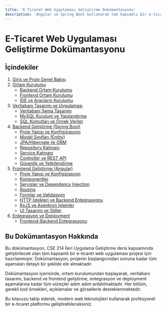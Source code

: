 ```yaml
---
title: 'E-Ticaret Web Uygulaması Geliştirme Dokümantasyonu'
description: 'Angular ve Spring Boot kullanarak tam kapsamlı bir e-ticaret web uygulaması geliştirme kılavuzu'
---
```


# E-Ticaret Web Uygulaması Geliştirme Dokümantasyonu

## İçindekiler

1. [Giriş ve Proje Genel Bakışı](giris-ve-genel-bakis)
2. [Ortam Kurulumu](ortam-kurulumu)
   - [Backend Ortam Kurulumu](ortam-kurulumu/backend-kurulumu)
   - [Frontend Ortam Kurulumu](ortam-kurulumu/frontend-kurulumu)
   - [IDE ve Araçların Kurulumu](ortam-kurulumu/ide-ve-araclar)
3. [Veritabanı Tasarımı ve Uygulaması](veritabani)
   - [Veritabanı Şema Tasarımı](veritabani/sema-tasarimi)
   - [MySQL Kurulum ve Yapılandırma](veritabani/mysql-kurulumu)
   - [SQL Komutları ve Örnek Veriler](veritabani/sql-komutlari)
4. [Backend Geliştirme (Spring Boot)](backend)
   - [Proje Yapısı ve Konfigürasyon](backend/proje-yapisi)
   - [Model Sınıfları (Entity)](backend/model-siniflari)
   - [JPA/Hibernate ile ORM](backend/jpa-hibernate)
   - [Repository Katmanı](backend/repository)
   - [Service Katmanı](backend/service)
   - [Controller ve REST API](backend/controller-rest-api)
   - [Güvenlik ve Yetkilendirme](backend/security)
5. [Frontend Geliştirme (Angular)](frontend/angular-proje-yapisi)
   - [Proje Yapısı ve Konfigürasyon](frontend/angular-proje-yapisi)
   - [Komponentler](frontend/komponent-yapisi)
   - [Servisler ve Dependency Injection](frontend/servisler-dependency-injection)
   - [Routing](frontend/routing)
   - [Formlar ve Validasyon](frontend/reactive-forms)
   - [HTTP İstekleri ve Backend Entegrasyonu](frontend/http-client)
   - [RxJS ve Asenkron İşlemler](frontend/rxjs)
   - [UI Tasarımı ve Stiller](frontend/ui-tasarim)
6. [Entegrasyon ve Deployment](entegrasyon-ve-deployment/deployment-ve-test)
   - [Frontend-Backend Entegrasyonu](entegrasyon-ve-deployment/frontend-backend-entegrasyonu)


## Bu Dokümantasyon Hakkında

Bu dokümantasyon, CSE 214 İleri Uygulama Geliştirme dersi kapsamında geliştirilecek olan tam kapsamlı bir e-ticaret web uygulaması projesi için hazırlanmıştır. Dokümantasyon, projenin başlangıcından sonuna kadar tüm aşamaları detaylı bir şekilde ele almaktadır.

Dokümantasyon içerisinde, ortam kurulumundan başlayarak, veritabanı tasarımı, backend ve frontend geliştirme, entegrasyon ve deployment aşamalarına kadar tüm süreçler adım adım anlatılmaktadır. Her bölüm, gerekli kod örnekleri, açıklamalar ve görsellerle desteklenmektedir.

Bu kılavuzu takip ederek, modern web teknolojileri kullanarak profesyonel bir e-ticaret platformu geliştirebileceksiniz.
